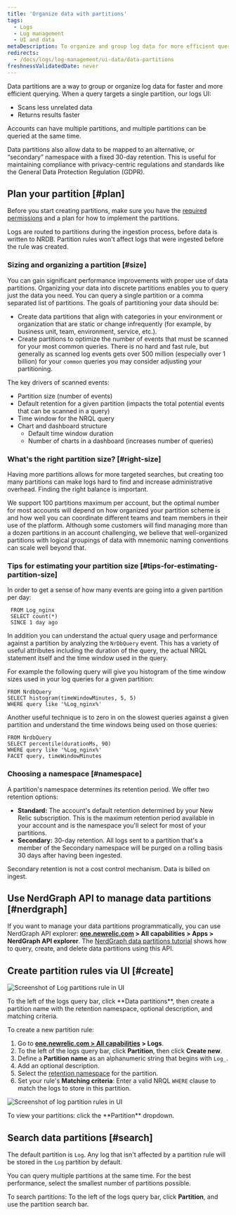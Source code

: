 ```yaml
---
title: 'Organize data with partitions'
tags:
  - Logs
  - Log management
  - UI and data
metaDescription: To organize and group log data for more efficient querying in New Relic, use data partitions in the logs UI.
redirects:
  - /docs/logs/log-management/ui-data/data-partitions
freshnessValidatedDate: never
---
```


Data partitions are a way to group or organize log data for faster and more efficient querying. When a query targets a single partition, our logs UI:

* Scans less unrelated data
* Returns results faster

Accounts can have multiple partitions, and multiple partitions can be queried at the same time.

Data partitions also allow data to be mapped to an alternative, or “secondary” namespace with a fixed 30-day retention. This is useful for maintaining compliance with privacy-centric regulations and standards like the General Data Protection Regulation (GDPR).

## Plan your partition [#plan]

Before you start creating partitions, make sure you have the [required permissions](/docs/logs/get-started/get-started-log-management#requirements) and a plan for how to implement the partitions.

<Callout variant="important">
  Logs are routed to partitions during the ingestion process, before data is written to NRDB. Partition rules won't affect logs that were ingested before the rule was created.
</Callout>

### Sizing and organizing a partition [#size]

You can gain significant performance improvements with proper use of data partitions. Organizing your data into discrete partitions enables you to query just the data you need. You can query a single partition or a comma separated list of partitions.  The goals of partitioning your data should be:

* Create data partitions that align with categories in your environment or organization that are static or change infrequently (for example, by business unit, team, environment, service, etc.).
* Create partitions to optimize the number of events that must be scanned for your most common queries.  There is no hard and fast rule, but generally as scanned log events gets over 500 million (especially over 1 billion) for your `common` queries you may consider adjusting your partitioning.

The key drivers of scanned events:

* Partition size (number of events)
* Default retention for a given partition (impacts the total potential events that can be scanned in a query)
* Time window for the NRQL query
* Chart and dashboard structure
    * Default time window duration
    * Number of charts in a dashboard (increases number of queries)

### What's the right partition size? [#right-size]

Having more partitions allows for more targeted searches, but creating too many partitions can make logs hard to find and increase administrative overhead. Finding the right balance is important. 

We support 100 partitions maximum per account, but the optimal number for most accounts will depend on how organized your partition scheme is and how well you can coordinate different teams and team members in their use of the platform. Although some customers will find managing more than a dozen partitions in an account  challenging, we believe that well-organized partitions with logical groupings of data with mnemonic naming conventions can scale well beyond that.

### Tips for estimating your partition size [#tips-for-estimating-partition-size]

In order to get a sense of how many events are going into a given partition per day:

```
 FROM Log_nginx
 SELECT count(*)
 SINCE 1 day ago
 ```

In addition you can understand the actual query usage and performance against a partition by analyzing the `NrDbQuery` event.  This has a variety of useful attributes including the duration of the query, the actual NRQL statement itself and the time window used in the query.

For example the following query will give you histogram of the time window sizes used in your log queries for a given partition:

```
FROM NrdbQuery 
SELECT histogram(timeWindowMinutes, 5, 5) 
WHERE query like '%Log_nginx%'
```

Another useful technique is to zero in on the slowest queries against a given partition and understand the time windows being used on those queries:

```
FROM NrdbQuery
SELECT percentile(durationMs, 90)
WHERE query like '%Log_nginx%'
FACET query, timeWindowMinutes
```




### Choosing a namespace [#namespace]

A partition's namespace determines its retention period. We offer two retention options:

* <DNT>**Standard:**</DNT> The account's default retention determined by your New Relic subscription. This is the maximum retention period available in your account and is the namespace you'll select for most of your partitions.
* <DNT>**Secondary:**</DNT> 30-day retention. All logs sent to a partition that's a member of the Secondary namespace will be purged on a rolling basis 30 days after having been ingested.

Secondary retention is not a cost control mechanism. Data is billed on ingest.

## Use NerdGraph API to manage data partitions [#nerdgraph]

If you want to manage your data partitions programmatically, you can use NerdGraph API explorer: <DNT>**[one.newrelic.com](https://one.newrelic.com) > All capabilities > Apps > NerdGraph API explorer**</DNT>. The [NerdGraph data partitions tutorial](/docs/apis/nerdgraph/examples/nerdgraph-data-partition-rules-tutorial/) shows how to query, create, and delete data partitions using this API.

## Create partition rules via UI [#create]

<img
  title="Log data partitions rule"
  alt="Screenshot of Log partitions rule in UI"
  src="/images/logs_screenshot-crop_log-partitions.webp"
/>

<figcaption>
  To the left of the logs query bar, click <DNT>**Data partitions**</DNT>, then create a partition name with the retention namespace, optional description, and matching criteria.
</figcaption>

To create a new partition rule:

1. Go to <DNT>**[one.newrelic.com > All capabilities](https://one.newrelic.com/all-capabilities) > Logs**</DNT>.
2. To the left of the logs query bar, click <DNT>**Partition**</DNT>, then click <DNT>**Create new**</DNT>.
3. Define a <DNT>**Partition name**</DNT> as an alphanumeric string that begins with `Log_`.
4. Add an optional description.
5. Select the [retention namespace](#namespace) for the partition.
6. Set your rule's <DNT>**Matching criteria**</DNT>: Enter a valid NRQL `WHERE` clause to match the logs to store in this partition.

<img
  title="Log data partitions rules"
  alt="Screenshot of log partition rules in UI"
  src="/images/logs_screenshot-crop_log-partition-view.webp"
/>

<figcaption>
  To view your partitions: click the <DNT>**Partition**</DNT> dropdown.
</figcaption>

## Search data partitions [#search]

The default partition is `Log`. Any log that isn't affected by a partition rule will be stored in the `Log` partition by default.

You can query multiple partitions at the same time. For the best performance, select the smallest number of partitions possible.

To search partitions: To the left of the logs query bar, click <DNT>**Partition**</DNT>, and use the partition search bar.
